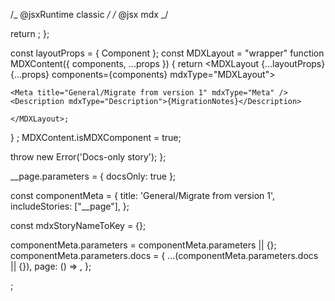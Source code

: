 
/_ @jsxRuntime classic _/
/_ @jsx mdx _/

  return <SyntaxHighlighter style={dark} mdxType="SyntaxHighlighter" />;
};

const layoutProps = {
Component
};
const MDXLayout = "wrapper"
function MDXContent({
components,
...props
}) {
return <MDXLayout {...layoutProps} {...props} components={components} mdxType="MDXLayout">

    <Meta title="General/Migrate from version 1" mdxType="Meta" />
    <Description mdxType="Description">{MigrationNotes}</Description>

    </MDXLayout>;

}
;
MDXContent.isMDXComponent = true;

  throw new Error('Docs-only story');
};

\_\_page.parameters = { docsOnly: true };

const componentMeta = { title: 'General/Migrate from version 1', includeStories: ["__page"], };

const mdxStoryNameToKey = {};

componentMeta.parameters = componentMeta.parameters || {};
componentMeta.parameters.docs = {
...(componentMeta.parameters.docs || {}),
page: () => <AddContext mdxStoryNameToKey={mdxStoryNameToKey} mdxComponentAnnotations={componentMeta}><MDXContent /></AddContext>,
};


;
